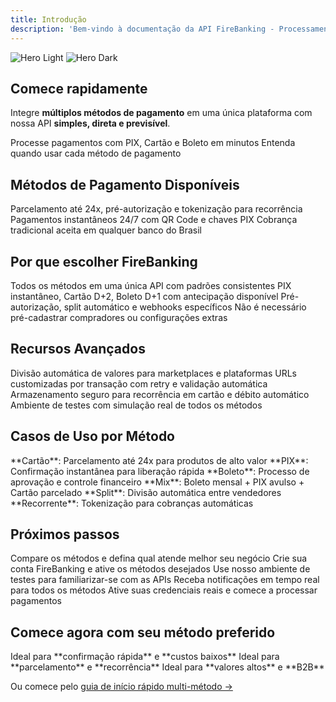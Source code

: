 ```yaml
---
title: Introdução
description: 'Bem-vindo à documentação da API FireBanking - Processamento de pagamentos com cartão de crédito no Brasil'
---
```


<img
  className="block dark:hidden"
  src="/images/hero-light.png"
  alt="Hero Light"
/>
<img
  className="hidden dark:block"
  src="/images/hero-dark.png"
  alt="Hero Dark"
/>

## Comece rapidamente

Integre **múltiplos métodos de pagamento** em uma única plataforma com nossa API **simples, direta e previsível**.

<CardGroup cols={2}>
  <Card
    title="Início Rápido"
    icon="rocket"
    href="/quickstart"
  >
    Processe pagamentos com PIX, Cartão e Boleto em minutos
  </Card>
  <Card
    title="Compare Métodos"
    icon="scale-balanced"
    href="/concepts/overview"
  >
    Entenda quando usar cada método de pagamento
  </Card>
</CardGroup>

## Métodos de Pagamento Disponíveis

<CardGroup cols={3}>
  <Card
    title="💳 Cartão de Crédito"
    icon="credit-card"
    href="/api-reference/credit-card/introduction"
  >
    Parcelamento até 24x, pré-autorização e tokenização para recorrência
  </Card>
  <Card
    title="📱 PIX"
    icon="mobile-alt"
    href="/api-reference/pix/introduction"
  >
    Pagamentos instantâneos 24/7 com QR Code e chaves PIX
  </Card>
  <Card
    title="📄 Boleto"
    icon="file-invoice"
    href="/api-reference/boleto/introduction"
  >
    Cobrança tradicional aceita em qualquer banco do Brasil
  </Card>
</CardGroup>

## Por que escolher FireBanking

<CardGroup cols={2}>
  <Card
    title="Plataforma Unificada"
    icon="layer-group"
  >
    Todos os métodos em uma única API com padrões consistentes
  </Card>
  <Card
    title="Liquidez Otimizada"
    icon="calendar"
  >
    PIX instantâneo, Cartão D+2, Boleto D+1 com antecipação disponível
  </Card>
  <Card
    title="Flexibilidade Total"
    icon="settings"
  >
    Pré-autorização, split automático e webhooks específicos
  </Card>
  <Card
    title="Sem Complexidade"
    icon="magic"
  >
    Não é necessário pré-cadastrar compradores ou configurações extras
  </Card>
</CardGroup>

## Recursos Avançados

<CardGroup cols={2}>
  <Card
    title="Split Automático"
    icon="share-alt"
  >
    Divisão automática de valores para marketplaces e plataformas
  </Card>
  <Card
    title="Webhooks Inteligentes"
    icon="webhook"
  >
    URLs customizadas por transação com retry e validação automática
  </Card>
  <Card
    title="Tokenização Multi-Método"
    icon="shield-check"
  >
    Armazenamento seguro para recorrência em cartão e débito automático
  </Card>
  <Card
    title="Sandbox Completo"
    icon="flask"
  >
    Ambiente de testes com simulação real de todos os métodos
  </Card>
</CardGroup>

## Casos de Uso por Método

<CardGroup cols={3}>
  <Card
    title="💳 E-commerce Premium"
    icon="shopping-cart"
  >
    **Cartão**: Parcelamento até 24x para produtos de alto valor
  </Card>
  <Card
    title="📱 Delivery e Apps"
    icon="motorcycle"
  >
    **PIX**: Confirmação instantânea para liberação rápida
  </Card>
  <Card
    title="📊 B2B e Corporativo"
    icon="building"
  >
    **Boleto**: Processo de aprovação e controle financeiro
  </Card>
  <Card
    title="🎓 Educação e Cursos"
    icon="graduation-cap"
  >
    **Mix**: Boleto mensal + PIX avulso + Cartão parcelado
  </Card>
  <Card
    title="🏪 Marketplaces"
    icon="store"
  >
    **Split**: Divisão automática entre vendedores
  </Card>
  <Card
    title="💊 Assinaturas SaaS"
    icon="sync"
  >
    **Recorrente**: Tokenização para cobranças automáticas
  </Card>
</CardGroup>

## Próximos passos

<Steps>
  <Step title="Escolha seu método principal">
    Compare os métodos e defina qual atende melhor seu negócio
  </Step>
  <Step title="Configure sua conta">
    Crie sua conta FireBanking e ative os métodos desejados
  </Step>
  <Step title="Teste no sandbox">
    Use nosso ambiente de testes para familiarizar-se com as APIs
  </Step>
  <Step title="Configure webhooks">
    Receba notificações em tempo real para todos os métodos
  </Step>
  <Step title="Vá para produção">
    Ative suas credenciais reais e comece a processar pagamentos
  </Step>
</Steps>

## Comece agora com seu método preferido

<CardGroup cols={3}>
  <Card
    title="🚀 PIX Primeiro"
    href="/api-reference/pix/introduction"
  >
    Ideal para **confirmação rápida** e **custos baixos**
  </Card>
  <Card
    title="💳 Cartão Primeiro"
    href="/api-reference/credit-card/introduction"
  >
    Ideal para **parcelamento** e **recorrência**
  </Card>
  <Card
    title="📄 Boleto Primeiro"
    href="/api-reference/boleto/introduction"
  >
    Ideal para **valores altos** e **B2B**
  </Card>
</CardGroup>

Ou comece pelo [guia de início rápido multi-método →](/quickstart)

